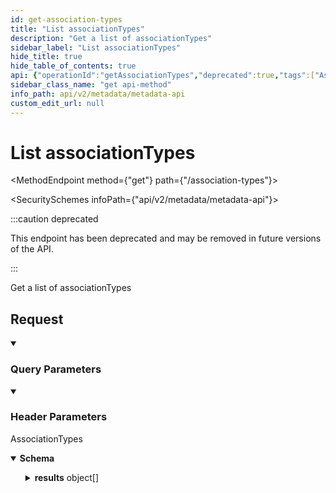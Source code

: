 ```yaml
---
id: get-association-types
title: "List associationTypes"
description: "Get a list of associationTypes"
sidebar_label: "List associationTypes"
hide_title: true
hide_table_of_contents: true
api: {"operationId":"getAssociationTypes","deprecated":true,"tags":["AssociationTypes"],"security":[{"x-api-key":[]}],"description":"Get a list of associationTypes","parameters":[{"name":"source_entity_id","in":"query","schema":{"type":"string"},"required":true},{"name":"target_entity_id","in":"query","schema":{"type":"string"},"required":true},{"name":"x-customer-id","in":"header","schema":{"type":"string","example":"my-customer-1"},"description":"The customer ID that uniquely identifies the customer in your application","required":true},{"name":"x-provider-name","in":"header","schema":{"type":"string","example":"salesforce"},"description":"The provider name","required":true}],"responses":{"200":{"description":"AssociationTypes","content":{"application/json":{"schema":{"type":"object","properties":{"results":{"type":"array","items":{"type":"object","properties":{"id":{"type":"string"},"source_entity_id":{"type":"string"},"target_entity_id":{"type":"string"},"display_name":{"type":"string"},"cardinality":{"type":"string","enum":["ONE_TO_MANY","UNKNOWN"],"title":"association_type_cardinality_or_unknown"}},"required":["id","source_entity_id","target_entity_id","display_name","cardinality"],"title":"association_type"}}}}}}}},"method":"get","path":"/association-types","servers":[{"url":"https://api.supaglue.io/metadata/v2","description":"Supaglue API"}],"securitySchemes":{"x-api-key":{"type":"apiKey","name":"x-api-key","in":"header","description":"API key to allow developers to access the API"}},"info":{"version":"0.13.1","title":"Metadata API","contact":{"name":"Supaglue","email":"docs@supaglue.com","url":"https://supaglue.com"},"description":"#### Introduction\n\nWelcome to the Metadata API documentation for CRM. You can use this API to operate on metadata across multiple third-party providers.\n\n[![Run in Postman](https://run.pstmn.io/button.svg)](https://www.postman.com/supaglue/workspace/supaglue-public/overview)\n\n#### Base API URL\n```\nhttps://api.supaglue.io/metadata/v2\n```\n"},"postman":{"name":"List associationTypes","description":{"content":"Get a list of associationTypes","type":"text/plain"},"url":{"path":["association-types"],"host":["{{baseUrl}}"],"query":[{"disabled":false,"description":{"content":"(Required) ","type":"text/plain"},"key":"source_entity_id","value":""},{"disabled":false,"description":{"content":"(Required) ","type":"text/plain"},"key":"target_entity_id","value":""}],"variable":[]},"header":[{"disabled":false,"description":{"content":"(Required) The customer ID that uniquely identifies the customer in your application","type":"text/plain"},"key":"x-customer-id","value":""},{"disabled":false,"description":{"content":"(Required) The provider name","type":"text/plain"},"key":"x-provider-name","value":""},{"key":"Accept","value":"application/json"}],"method":"GET","auth":{"type":"apikey","apikey":[{"type":"any","value":"x-api-key","key":"key"},{"type":"any","value":"<API Key>","key":"value"},{"type":"any","value":"header","key":"in"}]}}}
sidebar_class_name: "get api-method"
info_path: api/v2/metadata/metadata-api
custom_edit_url: null
---
```



<h1 className={"openapi__heading"}>List associationTypes</h1>

<MethodEndpoint method={"get"} path={"/association-types"}></MethodEndpoint>

<SecuritySchemes infoPath={"api/v2/metadata/metadata-api"}></SecuritySchemes>

:::caution deprecated

This endpoint has been deprecated and may be removed in future versions of the API.

:::

Get a list of associationTypes

## Request

<details style={{"marginBottom":"1rem"}} className={"openapi-markdown__details"} data-collapsed={false} open={true}><summary style={{}}><h3 className={"openapi-markdown__details-summary-header-params"}>Query Parameters</h3></summary><div><ul><ParamsItem className={"paramsItem"} param={{"name":"source_entity_id","in":"query","schema":{"type":"string"},"required":true}}></ParamsItem><ParamsItem className={"paramsItem"} param={{"name":"target_entity_id","in":"query","schema":{"type":"string"},"required":true}}></ParamsItem></ul></div></details><details style={{"marginBottom":"1rem"}} className={"openapi-markdown__details"} data-collapsed={false} open={true}><summary style={{}}><h3 className={"openapi-markdown__details-summary-header-params"}>Header Parameters</h3></summary><div><ul><ParamsItem className={"paramsItem"} param={{"name":"x-customer-id","in":"header","schema":{"type":"string","example":"my-customer-1"},"description":"The customer ID that uniquely identifies the customer in your application","required":true}}></ParamsItem><ParamsItem className={"paramsItem"} param={{"name":"x-provider-name","in":"header","schema":{"type":"string","example":"salesforce"},"description":"The provider name","required":true}}></ParamsItem></ul></div></details><div><div><ApiTabs><TabItem label={"200"} value={"200"}><div>

AssociationTypes

</div><div><MimeTabs className={"openapi-tabs__mime"} schemaType={"response"}><TabItem label={"application/json"} value={"application/json"}><SchemaTabs className={"openapi-tabs__schema"}><TabItem label={"Schema"} value={"Schema"}><details style={{}} className={"openapi-markdown__details response"} data-collapsed={false} open={true}><summary style={{}} className={"openapi-markdown__details-summary-response"}><strong>Schema</strong></summary><div style={{"textAlign":"left","marginLeft":"1rem"}}></div><ul style={{"marginLeft":"1rem"}}><SchemaItem collapsible={true} className={"schemaItem"}><details style={{}} className={"openapi-markdown__details"}><summary style={{}}><span className={"openapi-schema__container"}><strong className={"openapi-schema__property"}>results</strong><span className={"openapi-schema__name"}> object[]</span></span></summary><div style={{"marginLeft":"1rem"}}><li><div style={{"fontSize":"var(--ifm-code-font-size)","opacity":"0.6","marginLeft":"-.5rem","paddingBottom":".5rem"}}>Array [</div></li><SchemaItem collapsible={false} name={"id"} required={true} schemaName={"string"} qualifierMessage={undefined} schema={{"type":"string"}}></SchemaItem><SchemaItem collapsible={false} name={"source_entity_id"} required={true} schemaName={"string"} qualifierMessage={undefined} schema={{"type":"string"}}></SchemaItem><SchemaItem collapsible={false} name={"target_entity_id"} required={true} schemaName={"string"} qualifierMessage={undefined} schema={{"type":"string"}}></SchemaItem><SchemaItem collapsible={false} name={"display_name"} required={true} schemaName={"string"} qualifierMessage={undefined} schema={{"type":"string"}}></SchemaItem><SchemaItem collapsible={false} name={"cardinality"} required={true} schemaName={"association_type_cardinality_or_unknown"} qualifierMessage={"**Possible values:** [`ONE_TO_MANY`, `UNKNOWN`]"} schema={{"type":"string","enum":["ONE_TO_MANY","UNKNOWN"],"title":"association_type_cardinality_or_unknown"}}></SchemaItem><li><div style={{"fontSize":"var(--ifm-code-font-size)","opacity":"0.6","marginLeft":"-.5rem"}}>]</div></li></div></details></SchemaItem></ul></details></TabItem><TabItem label={"Example (from schema)"} value={"Example (from schema)"}><ResponseSamples responseExample={"{\n  \"results\": [\n    {\n      \"id\": \"string\",\n      \"source_entity_id\": \"string\",\n      \"target_entity_id\": \"string\",\n      \"display_name\": \"string\",\n      \"cardinality\": \"ONE_TO_MANY\"\n    }\n  ]\n}"} language={"json"}></ResponseSamples></TabItem></SchemaTabs></TabItem></MimeTabs></div></TabItem></ApiTabs></div></div>
      